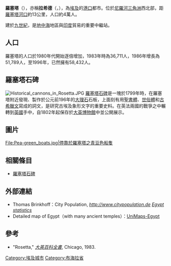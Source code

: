 {{Otheruses|subject=埃及城市}}
{{Infobox Settlement
<!--See the Table at Infobox Settlement for all fields and descriptions of usage-->
<!-- Basic info  ---------------->
|name                   =羅塞塔
|other_name             =拉希德 
|native_name            ={{rtl-lang|ar|رشيد}}<!-- for cities whose native name is not in English -->
|nickname               = 
|settlement_type        =
|motto                  =
<!-- images and maps  ----------->
|image_skyline          = 

{{Photomontage
| photo1a = Rashid For Wiki-46.jpg
| photo2a = AAA1663 1.jpg
| photo2b =  RashidStMarkChurchDome.jpg
| photo3a = RashidAbbasiMosque.jpg
| photo3b = المعالم الاثرية من رحلة رشيد 15.jpg
| size = 275
| spacing = 2
| color = transparent
| border = 0
}}
|imagesize              =300px
|image_caption          =
|image_flag             = 
|flag_size              =
|image_seal             = 
|seal_size              =
|image_shield           = 
|shield_size            =
|image_map              = 
|mapsize                =
|map_caption            = 
|pushpin_map            = Egypt<!-- the name of a location map as per http://en.wikipedia.org/wiki/Template:Location_map -->
|pushpin_label_position =bottom
|pushpin_mapsize        =300
|pushpin_map_caption    =在埃及的地点
<!-- Location ------------------>
|subdivision_type       = 国家
|subdivision_name       = [[埃及|埃及]]
|subdivision_type1      = [[埃及行政区划|行政区划]]
|subdivision_name1      = [[布海拉省|布海拉省]]
|subdivision_type2      =
|subdivision_name2      = 
|subdivision_type3      =
|subdivision_name3      = 
|<!-- Politics ----------------->
|government_footnotes   =
|government_type        =
|leader_title           =
|leader_name            =
|leader_title1          =  <!-- for places with, say, both a mayor and a city manager -->
|leader_name1           =
|established_title      =成立于  <!-- Settled -->
|established_date       = 公元800
<!-- Area    --------------------->
|area_magnitude         = 
|unit_pref                =Imperial <!--Enter: Imperial, if Imperial (metric) is desired-->
|area_footnotes           =
|area_total_km2           = <!-- ALL fields dealing with a measurements are subject to automatic unit conversion-->
|area_land_km2            = <!--See table @ Template:Infobox Settlement for details on automatic unit conversion-->
<!-- Population   ----------------------->
|population_as_of               =1996
|population_footnotes           =
|population_note                =
|population_total               = 58432
|population_density_km2         =
|population_density_sq_mi       =
|population_metro               =
|population_density_metro_km2   =
|population_density_metro_sq_mi =
|population_blank1_title        =Ethnicities
|population_blank1              =
|population_density_blank1_km2 =   
|population_density_blank1_sq_mi =
<!-- General information  --------------->
|timezone               =[[EST|EST]] 
|utc_offset             = +2
|timezone_DST           = +3
|utc_offset_DST         = 
|latd=31|latm=24|lats=16|latNS=N
|longd=30|longm=24|longs=59|longEW=E
|elevation_footnotes    =  <!--for references: use <ref> </ref> tags-->
|elevation_m            = 
|elevation_ft           =
<!-- Area/postal codes & others -------->
|postal_code_type       =  <!-- enter ZIP code, Postcode, Post code, Postal code... -->
|postal_code            =
|area_code              =
|blank_name             =
|blank_info             =
|blank1_name            =
|blank1_info            =
|website                = 
|footnotes              = 
}} 
'''羅塞塔'''（{{lang-en|Rosetta}}），亦稱'''拉希德'''（{{lang-ar|رشيد}}，{{lang|en|Rashid}}），為[[埃及|埃及]]的[[港口|港口]]都市。位於[[尼羅河三角洲|尼羅河三角洲]]西北部，距[[羅塞塔河口|羅塞塔河口]]約13公里，人口約4萬人。

建於[[九世紀|九世紀]]，是[[地中海|地中海]]地區與[[印度|印度]]貿易的重要中繼站。

== 人口 ==
羅塞塔的人口於1980年代開始逐倍增加，1983年時為36,711人，1986年增長為51,789人，至1996年，已然擁有58,432人。

== 羅塞塔石碑 ==
{{main|羅塞塔石碑}}
[[File:Historical_cannons_in_Rosetta.JPG|thumb]]
[[羅塞塔石碑|羅塞塔石碑]]是一塊於1799年時，在羅塞塔附近發現、製作於公元前196年的[[大理石|大理石]]石板，上面刻有用[[聖書體|聖書體]]、[[世俗體|世俗體]]和[[古希臘文|古希臘文]]寫成的詞文，是研究古埃及象形文字的重要史料。在英法兩國的戰爭之中輾轉到[[英國|英國]]手中，自1802年起保存於[[大英博物館|大英博物館]]中並公開展示。

== 圖片 ==
<gallery>
File:Pea-green_boats.jpg|停靠於羅塞塔之青豆色船隻
</gallery>

== 相關條目 ==
* [[羅塞塔石碑|羅塞塔石碑]]

== 外部連結 ==
{{commonscat|Rosetta}}
* Thomas Brinkhoff：City Population, ''http://www.citypopulation.de'' {{WebCite|url=https://www.webcitation.org/66gUalbsX?url=http://www.citypopulation.de/ |date=20120404235918 |dateformat=iso }} [http://www.citypopulation.de/Egypt.html ''Egypt statistics''] {{Wayback|url=http://www.citypopulation.de/Egypt.html |date=20130902164545 }}
* Detailed map of Egypt（with many ancient temples）：[http://unimaps.com/egypt/index.html UniMaps-Egypt] {{Wayback|url=http://unimaps.com/egypt/index.html |date=20070807010914 }}

== 參考 ==
* "Rosetta," ''[[大英百科全書|大英百科全書]]'', Chicago, 1983.

{{DEFAULTSORT: Rosetta}}
[[Category:埃及城市|Category:埃及城市]]
[[Category:布海拉省|Category:布海拉省]]